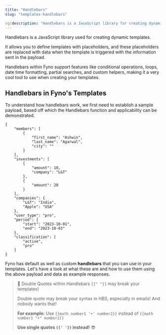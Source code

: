 ```yaml
---
title: "Handlebars"
slug: "templates-handlebars"

og:description: "Handlebars is a JavaScript library for creating dynamic templates with placeholders that are replaced with data, and in Fyno, it supports features like conditional operations, loops, and custom helpers to enhance template creation."
---
```


Handlebars is a JavaScript library used for creating dynamic templates.

It allows you to define templates with placeholders, and these placeholders are replaced with data when the template is triggered with the information sent in the payload.

Handlebars within Fyno support features like conditional operations, loops, date time formatting, partial searches, and custom helpers, making it a very cool tool to use when creating your templates.

## Handlebars in Fyno's Templates

To understand how handlebars work, we first need to establish a sample payload, based off which the Handlebars function and applicability can be demonstrated.

```text Sample Payload
{
    "members": [
        {
            "first_name": "Ashwin",
            "last_name": "Agarwal",
            "city": ""
        }
    ],
    "investments": [
        {
            "amount": 10,
            "company": "L&T"
        },
        {
            "amount": 20
        }
    ],
    "companies": {
        "L&T": "India",
        "Apple": "USA"
    },
    "user_type": "pro",
    "period": {
        "start": "2023-10-01",
        "end": "2023-10-03"
    },
    "classification": [
        "active",
        "pro"
    ]
}
```

Fyno has default as well as custom **handlebars** that you can use in your templates. Let's have a look at what these are and how to use them using the above payload and data as example responses.

> 🚧 Double Quotes within Handlebars `{{" "}}` may break your templates!
>
> Double quote may break your syntax in HBS, especially in emails! And nobody wants that!
>
> **For example:** Use `{{math number1 '+' number2}}` instead of `{{math number1 "+" number2}}`
>
> **Use single quotes `{{' '}}` instead!** :sunglasses:
